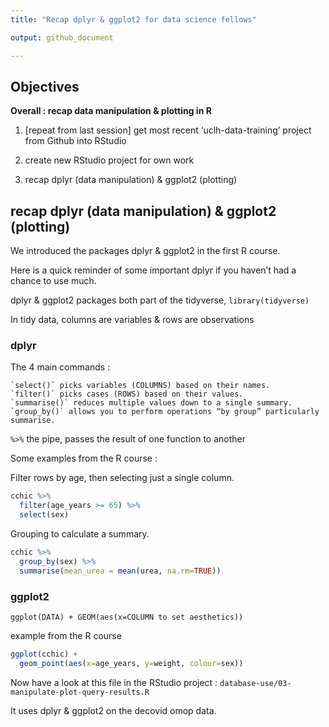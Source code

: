 ```yaml
---
title: "Recap dplyr & ggplot2 for data science fellows"

output: github_document

---
```



## Objectives

**Overall : recap data manipulation & plotting in R**

1. [repeat from last session] get most recent ‘uclh-data-training’ project from Github into RStudio

2. create new RStudio project for own work

3. recap dplyr (data manipulation) & ggplot2 (plotting)



## recap dplyr (data manipulation) & ggplot2 (plotting)

We introduced the packages dplyr & ggplot2 in the first R course.

Here is a quick reminder of some important dplyr if you haven't had a chance to use much.

dplyr & ggplot2 packages both part of the tidyverse, 
`library(tidyverse)`

In tidy data, columns are variables & rows are observations


### dplyr

The 4 main commands :

    `select()` picks variables (COLUMNS) based on their names.   
    `filter()` picks cases (ROWS) based on their values.   
    `summarise()` reduces multiple values down to a single summary.   
    `group_by()` allows you to perform operations “by group” particularly summarise.   


`%>%` the pipe, passes the result of one function to another   

Some examples from the R course :   

Filter rows by age, then selecting just a single column.

```r
cchic %>%
  filter(age_years >= 65) %>%
  select(sex)
```

Grouping to calculate a summary.

```r
cchic %>%
  group_by(sex) %>%
  summarise(mean_urea = mean(urea, na.rm=TRUE))
```

### ggplot2

```
ggplot(DATA) + GEOM(aes(x=COLUMN to set aesthetics))
```

example from the R course

```r
ggplot(cchic) +
  geom_point(aes(x=age_years, y=weight, colour=sex))
```


Now have a look at this file in the RStudio project : 
`database-use/03-manipulate-plot-query-results.R`

It uses dplyr & ggplot2 on the decovid omop data.

